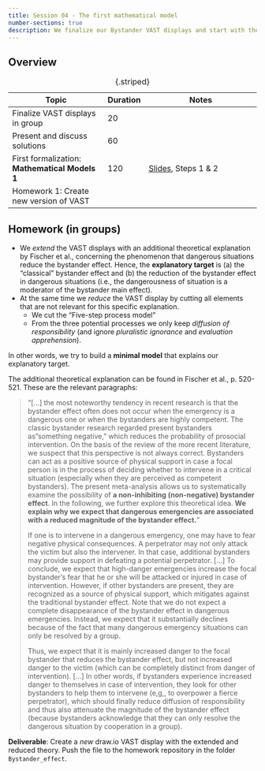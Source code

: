 ---
title: Session 04 - The first mathematical model
number-sections: true
description: We finalize our Bystander VAST displays and start with the first mathematical model
---

## Overview

| Topic                                          | Duration | Notes                                                      |
| ---------------------------------------------- | -------- | ---------------------------------------------------------- |
| Finalize VAST displays in group                | 20       |                                                            |
| Present and discuss solutions                  | 60       |                                                            |
| First formalization: **Mathematical Models 1** | 120      | [Slides](../lectures/MathModel/MathModel.qmd), Steps 1 & 2 |
| Homework 1: Create new version of VAST         |          |                                                            |

: {.striped}



## Homework (in groups)

- We *extend* the VAST displays with an additional theoretical explanation by Fischer et al., concerning the phenomenon that dangerous situations reduce the bystander effect. Hence, the **explanatory target** is (a) the "classical" bystander effect and (b) the reduction of the bystander effect in dangerous situations (i.e., the dangerousness of situation is a moderator of the bystander main effect).
- At the same time we *reduce* the VAST display by cutting all elements that are not relevant for this specific explanation.
  - We cut the "Five-step process model"
  - From the three potential processes we only keep *diffusion of responsibility* (and ignore *pluralistic ignorance* and *evaluation apprehension*).

In other words, we try to build a **minimal model** that explains our explanatory target.

The additional theoretical explanation can be found in Fischer et al., p. 520-521. These are the relevant paragraphs:

> "[...] the most noteworthy tendency in recent research is that the bystander effect often does not occur when the emergency is a dangerous one or when the bystanders are highly competent. The classic bystander research regarded present bystanders as "something negative," which reduces the probability of prosocial intervention. On the basis of the review of the more recent literature, we suspect that this perspective is not always correct. Bystanders can act as a positive source of physical support in case a focal person is in the process of deciding whether to intervene in a critical situation (especially when they are perceived as competent bystanders). The present meta-analysis allows us to systematically examine the possibility of **a non-inhibiting (non-negative) bystander effect**. In the following, we further explore this theoretical idea. **We explain why we expect that dangerous emergencies are associated with a reduced magnitude of the bystander effect.**"
>
> If one is to intervene in a dangerous emergency, one may have to fear negative physical consequences. A perpetrator may not only attack the victim but also the intervener. In that case, additional bystanders may provide support in defeating a potential perpetrator. [...] To conclude, we expect that high-danger emergencies increase the focal bystander's fear that he or she will be attacked or injured in case of intervention. However, if other bystanders are present, they are recognized as a source of physical support, which mitigates against the traditional bystander effect. Note that we do not expect a complete disappearance of the bystander effect in dangerous emergencies. Instead, we expect that it substantially declines because of the fact that many dangerous emergency situations can only be resolved by a group.
>
> Thus, we expect that it is mainly increased danger to the focal bystander that reduces the bystander effect, but not increased danger to the victim (which can be completely distinct from danger of intervention).
> [...]
> In other words, if bystanders experience increased danger to themselves in case of intervention, they look for other bystanders to help them to intervene (e,g,, to overpower a fierce perpetrator), which should finally reduce diffusion of responsibility and thus also attenuate the magnitude of the bystander effect (because bystanders acknowledge that they can only resolve the dangerous situation by cooperation in a group).

**Deliverable**: Create a *new* draw.io VAST display with the extended and reduced theory. Push the file to the homework repository in the folder `Bystander_effect`.


